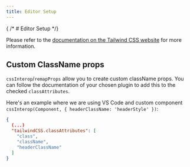 ```yaml
---
title: Editor Setup
---
```


{  /* # Editor Setup */}

Please refer to the [documentation on the Tailwind CSS website](https://tailwindcss.com/docs/editor-setup) for more information.

## Custom ClassName props

`cssInterop`/`remapProps` allow you to create custom className props. You can follow the documentation of your chosen plugin to add this to the checked `classAttributes`.

Here's an example where we are using VS Code and custom component `cssInterop(Component, { headerClassName: 'headerStyle' })`:

```json
{
  (...)
  "tailwindCSS.classAttributes": [
    "class",
    "className",
    "headerClassName"
  ]
}
```
